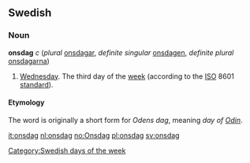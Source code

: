 ==Swedish==
===Noun===
'''onsdag''' ''c'' (''plural'' [[onsdagar]], ''definite singular'' [[onsdagen]], ''definite plural'' [[onsdagarna]])

# [[Wednesday]]. The third day of the [[week]] (according to the [[ISO]] 8601 [[standard]]).

====Etymology====
The word is originally a short form for ''Odens dag'', meaning ''day of [[w:Odin|Odin]]''. 


[[Category:Swedish days of the week]]

[[it:onsdag]]
[[nl:onsdag]]
[[no:Onsdag]]
[[pl:onsdag]]
[[sv:onsdag]]
